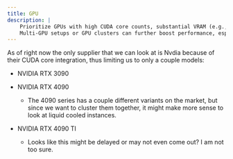 ```yaml
---
title: GPU
description: |
    Prioritize GPUs with high CUDA core counts, substantial VRAM (e.g., NVIDIA's A100 or V100 Tensor Core GPUs), and support for hardware acceleration frameworks like NVIDIA's CUDA and cuDNN.
    Multi-GPU setups or GPU clusters can further boost performance, especially for large-scale training tasks
---
```


As of right now the only supplier that we can look at is Nvdia because of their CUDA core integration, thus limiting us to only a couple models:

- NVIDIA RTX 3090

- NVIDIA RTX 4090
    - The 4090 series has a couple different variants on the market, but since we want to cluster them together, it might make more sense to look at liquid cooled instances.

- NVIDIA RTX 4090 TI
    - Looks like this might be delayed or may not even come out? I am not too sure.